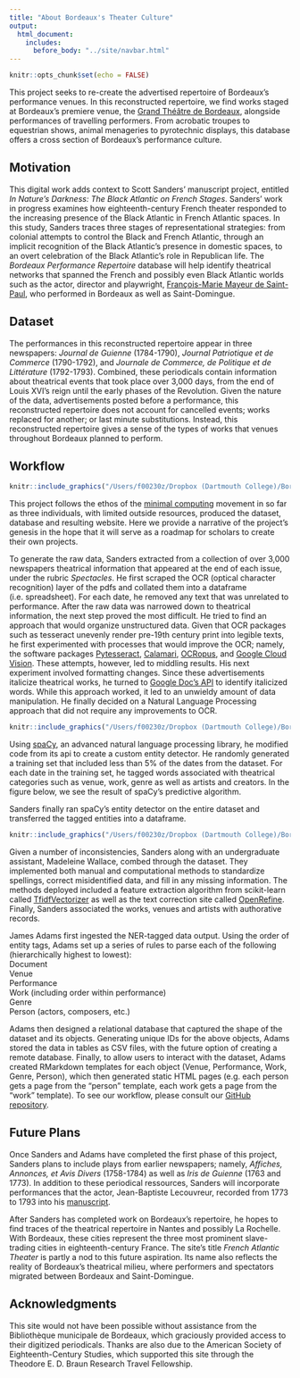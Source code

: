 ```yaml
---
title: "About Bordeaux's Theater Culture"
output:
  html_document:
    includes:
      before_body: "../site/navbar.html"
---
```


```r
knitr::opts_chunk$set(echo = FALSE)
```

This project seeks to re-create the advertised repertoire of Bordeaux's performance venues. In this reconstructed repertoire, we find works staged at Bordeaux's premiere venue, the [Grand Théâtre de Bordeaux](https://www.opera-bordeaux.com/en/visite-grand-theatre), alongside performances of travelling performers. From acrobatic troupes to equestrian shows, animal menageries to pyrotechnic displays, this database offers a cross section of Bordeaux's performance culture.<br>

## Motivation

This digital work adds context to Scott Sanders' manuscript project, entitled *In Nature's Darkness: The Black Atlantic on French Stages*. Sanders' work in progress examines how eighteenth-century French theater responded to the increasing presence of the Black Atlantic in French Atlantic spaces. In this study, Sanders traces three stages of representational strategies: from colonial attempts to control the Black and French Atlantic, through an implicit recognition of the Black Atlantic’s presence in domestic spaces, to an overt celebration of the Black Atlantic’s role in Republican life. The *Bordeaux Performance Repertoire* database will help identify theatrical networks that spanned the French and possibly even Black Atlantic worlds such as the actor, director and playwright, [François-Marie Mayeur de Saint-Paul](http://frenchatlantictheater.host.dartmouth.edu/person/463.html), who performed in Bordeaux as well as Saint-Domingue.<br>

## Dataset

The performances in this reconstructed repertoire appear in three newspapers: *Journal de Guienne* (1784-1790), *Journal Patriotique et de Commerce* (1790-1792), and *Journale de Commerce, de Politique et de Littérature* (1792-1793). Combined, these periodicals contain information about theatrical events that took place over 3,000 days, from the end of Louis XVI's reign until the early phases of the Revolution. Given the nature of the data, advertisements posted before a performance, this reconstructed repertoire does not account for cancelled events; works replaced for another; or last minute substitutions. Instead, this reconstructed repertoire gives a sense of the types of works that venues throughout Bordeaux planned to perform.

## Workflow

```r
knitr::include_graphics("/Users/f00230z/Dropbox (Dartmouth College)/Bordeaux Archive/Spectacles.png")
```

This project follows the ethos of the [minimal computing](https://go-dh.github.io/mincomp/about/) movement in so far as three individuals, with limited outside resources, produced the dataset, database and resulting website. Here we provide a narrative of the project's genesis in the hope that it will serve as a roadmap for scholars to create their own projects.<br>

To generate the raw data, Sanders extracted from a collection of over 3,000 newspapers theatrical information that appeared at the end of each issue, under the rubric *Spectacles*. He first scraped the OCR (optical character recognition) layer of the pdfs and collated them into a dataframe (i.e. spreadsheet). For each date, he  removed any text that was unrelated to performance. After the raw data was narrowed down to theatrical information, the next step proved the most difficult. He tried to find an approach that would organize unstructured data. Given that OCR packages such as tesseract unevenly render pre-19th century print into legible texts, he first experimented with processes that would improve the OCR; namely, the software packages [Pytesseract](https://pypi.org/project/pytesseract/), [Calamari](https://pypi.org/project/calamari-ocr/), [OCRopus](https://github.com/ocropus/ocropy), and [Google Cloud Vision](https://cloud.google.com/vision/docs/pdf). These attempts, however, led to middling results. His next experiment involved formatting changes. Since these advertisements italicize theatrical works, he  turned to [Google Doc's API](https://developers.google.com/docs/api/samples/output-json) to identify italicized words. While this approach worked, it led to an unwieldy amount of data manipulation. He finally decided on a Natural Language Processing approach that did not require any improvements to OCR.<br>
```r
knitr::include_graphics("/Users/f00230z/Dropbox (Dartmouth College)/Bordeaux Archive/processed_ad.png")
```

Using [spaCy](https://spacy.io/usage/training), an advanced natural language processing library, he modified code from its api to create a custom entity detector. He randomly generated a training set that included less than 5% of the dates from the dataset. For each date in the training set, he tagged words associated with theatrical categories such as venue, work, genre as well as artists and creators. In the figure below, we see the result of spaCy's predictive algorithm.<br>

Sanders finally ran spaCy's entity detector on the entire dataset and transferred the tagged entities into a dataframe.<br>

```r
knitr::include_graphics("/Users/f00230z/Dropbox (Dartmouth College)/Bordeaux Archive/dataframe.png")
```

Given a number of inconsistencies, Sanders along with an undergraduate assistant, Madeleine Wallace, combed through the dataset. They implemented both manual and computational methods to standardize spellings, correct misidentified data, and fill in any missing information. The methods deployed included a feature extraction algorithm from scikit-learn called [TfidfVectorizer](https://scikit-learn.org/stable/modules/generated/sklearn.feature_extraction.text.TfidfVectorizer.html) as well as the text correction site called [OpenRefine](https://openrefine.org/). Finally, Sanders associated the works, venues and artists with authorative records.<br>

James Adams first ingested the NER-tagged data output.
Using the order of entity tags, Adams set up a series of rules to parse each of the following (hierarchically highest to lowest):<br>
Document<br>
Venue<br>
Performance<br>
Work (including order within performance)<br>
Genre<br>
Person (actors, composers, etc.)<br>

Adams then designed a relational database that captured the shape of the dataset and its objects. Generating unique IDs for the above objects, Adams stored the data in tables as CSV files, with the future option of creating a remote database. Finally, to allow users to interact with the dataset, Adams created RMarkdown templates for each object (Venue, Performance, Work, Genre, Person), which then generated static HTML pages (e.g. each person gets a page from the “person” template, each work gets a page from the “work” template). To see our workflow, please consult our [GitHub repository](https://github.com/jladams/french-atlantic-theater).<br>

## Future Plans

Once Sanders and Adams have completed the first phase of this project, Sanders plans to include plays from earlier newspapers; namely, *Affiches, Annonces, et Avis Divers* (1758-1784) as well as *Iris de Guienne* (1763 and 1773). In addition to these periodical ressources, Sanders will incorporate performances that the actor, Jean-Baptiste Lecouvreur, recorded from 1773 to 1793 into his [manuscript](https://selene.bordeaux.fr/notice?id=BordeauxS_330636101_MS1015).<br>

After Sanders has completed work on Bordeaux's repertoire, he hopes to find traces of the theatrical repertoire in Nantes and possibly La Rochelle. With Bordeaux, these cities represent the three most prominent slave-trading cities in eighteenth-century France. The site's title *French Atlantic Theater* is partly a nod to this future aspiration. Its name also reflects the reality of Bordeaux's theatrical milieu, where performers and spectators migrated between Bordeaux and Saint-Domingue.<br>

## Acknowledgments

This site would not have been possible without assistance from the Bibliothèque municipale de Bordeaux, which graciously provided access to their digitized periodicals. Thanks are also due to the American Society of Eighteenth-Century Studies, which supported this site through the Theodore E. D. Braun Research Travel Fellowship.<br>
